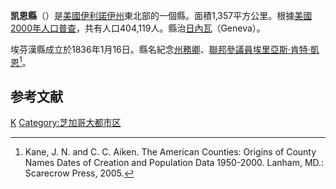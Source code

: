 {{noteTA
|T=zh-hans:凯恩县 (伊利诺伊州);zh-hk:凱恩縣 (伊利諾伊州);zh-tw:凱恩郡 (伊利諾州);
}}

<!--[[File:Map_of_Illinois_highlighting_Kane_County.svg|150px]]-->
{{Infobox U.S. County|
 county  = 凱恩縣|
 state = 伊利諾州 |
 en county  = Kane County|
 en state = Illinois |
 seal = Seal_of_Kane_County.jpg |
 map = Kane County Illinois.png |
 map size = 125|
 founded = 1836年1月16日|
 seat = [[日內瓦_(伊利諾伊州)|日內瓦]] | 
 area = 1,357 [[square_kilometre|km²]] (524 [[square_mile|mi²]]) |
 area land  = 1,348 km² (520 mi²) |
 area water = 9 km² (4 mi²) |
 area percentage = 0.69% |
 census yr = 2000|
 pop = 404,119 |
 density = 300|
 web = www.co.kane.il.us|
|}}
'''凯恩縣'''（{{lang-en|Kane County}}）是[[美國|美國]][[伊利諾伊州|伊利諾伊州]]東北部的一個縣。面積1,357平方公里。根據[[美國2000年人口普查|美國2000年人口普查]]，共有人口404,119人。縣治[[日內瓦_(伊利諾伊州)|日內瓦]]（Geneva）。

埃芬漢縣成立於1836年1月16日。縣名紀念[[伊利諾伊州州務卿|州務卿]]、[[美國參議院|聯邦參議員]][[埃里亞斯·肯特·凱恩|埃里亞斯·肯特·凱恩]]<ref>Kane, J. N. and C. C. Aiken. The American Counties: Origins of County Names Dates of Creation and Population Data 1950-2000. Lanham, MD.: Scarecrow Press, 2005.</ref>。

==参考文献==
<div class="references-small">
<references />
</div>

{{伊利诺伊州}}
{{凱恩縣 (伊利諾伊州)}}
{{authority control}}
[[Category:伊利諾州行政區劃|K]]
[[Category:芝加哥大都市区|Category:芝加哥大都市区]]